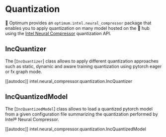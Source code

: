<!--Copyright 2022 The HuggingFace Team. All rights reserved.

Licensed under the Apache License, Version 2.0 (the "License"); you may not use this file except in compliance with
the License. You may obtain a copy of the License at

http://www.apache.org/licenses/LICENSE-2.0

Unless required by applicable law or agreed to in writing, software distributed under the License is distributed on
an "AS IS" BASIS, WITHOUT WARRANTIES OR CONDITIONS OF ANY KIND, either express or implied. See the License for the
specific language governing permissions and limitations under the License.
-->

# Quantization

🤗 Optimum provides an `optimum.intel.neural_compressor` package that enables you to apply quantization on many model hosted on the 🤗 hub using the [Intel Neural Compressor](https://github.com/intel/neural-compressor) quantization API.

## IncQuantizer

The [`IncQuantizer`] class allows to apply different quantization approaches such as static, dynamic and aware training quantization using pytorch eager or fx graph mode.

[[autodoc]] intel.neural_compressor.quantization.IncQuantizer

## IncQuantizedModel

The [`IncQuantizedModel`] class allows to load a quantized pytorch model from a given configuration file summarizing the quantization performed by Intel® Neural Compressor.

[[autodoc]] intel.neural_compressor.quantization.IncQuantizedModel